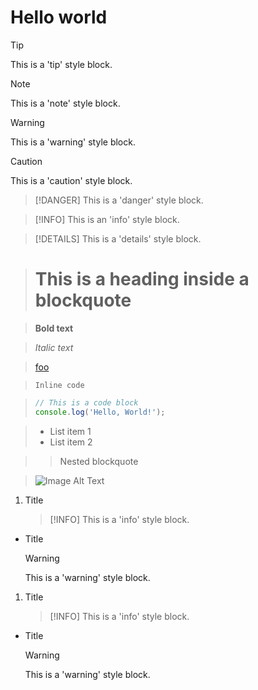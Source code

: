 
# Hello world

> [!TIP]
> This is a 'tip' style block.

> [!NOTE]
> This is a 'note' style block.

> [!WARNING]
> This is a 'warning' style block.

> [!CAUTION]
> This is a 'caution' style block.

> [!DANGER]
> This is a 'danger' style block.

> [!INFO]
> This is an 'info' style block.

> [!DETAILS]
> This is a 'details' style block.

> # This is a heading inside a blockquote

> **Bold text**

> _Italic text_

> [foo](bar)

> `Inline code`

> ```javascript
> // This is a code block
> console.log('Hello, World!');
> ```

> - List item 1
> - List item 2

> > Nested blockquote

> ![Image Alt Text](https://github.com/web-infra-dev/rspress/assets/39261479/999e7946-45ff-45d5-b9cd-594e634e0e5a)

1. Title

   > [!INFO]
   > This is a 'info' style block.

- Title

  > [!WARNING]
  > This is a 'warning' style block.

<Steps>

1. Title

   > [!INFO]
   > This is a 'info' style block.

- Title

  > [!WARNING]
  > This is a 'warning' style block.

</Steps>
